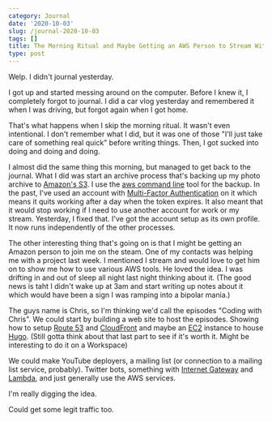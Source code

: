 ```yaml
---
category: Journal
date: '2020-10-03'
slug: /journal-2020-10-03
tags: []
title: The Morning Ritual and Maybe Getting an AWS Person to Stream With Me
type: post
---
```



Welp. I didn't journal yesterday. 

I got up and started messing around on the computer. Before I knew it, I completely forgot to journal. I did a car vlog yesterday and remembered it when I was driving, but forgot again when I got home. 

That's what happens when I skip the morning ritual. It wasn't even intentional. I don't remember what I did, but it was one of those "I'll just take care of something real quick" before writing things. Then, I got sucked into doing and doing and doing.

I almost did the same thing this morning, but managed to get back to the journal. What I did was start an archive process that's backing up my photo archive to [Amazon's S3](https://aws.amazon.com/s3/). I use the [aws command line](https://aws.amazon.com/cli/) tool for the backup. In the past, I've used an account with [Multi-Factor Authentication](https://aws.amazon.com/iam/features/mfa/) on it which means it quits working after a day when the token expires. It also meant that it would stop working if I need to use another account for work or my stream. Yesterday, I fixed that. I've got the account setup as its own profile. It now runs independently of the other processes. 

The other interesting thing that's going on is that I might be getting an Amazon person to join me on the steam. One of my contacts was helping me with a project last week. I mentioned I stream and would love to get him on to show me how to use various AWS tools. He loved the idea. I was drifting in and out of sleep all night last night thinking about it. (The good news is taht I didn't wake up at 3am and start writing up notes about it which would have been a sign I was ramping into a bipolar mania.)

The guys name is Chris, so I'm thinking we'd call the episodes "Coding with Chris". We could start by building a web site to host the episodes. Showing how to setup [Route 53](https://aws.amazon.com/route53/) and [CloudFront](https://aws.amazon.com/cloudfront/) and maybe an [EC2](https://aws.amazon.com/ec2/) instance to house [Hugo](). (Still gotta think about that last part to see if it's worth it. Might be interesting to do it on a Workspace)

We could make YouTube deployers, a mailing list (or connection to a mailing list service, probably). Twitter bots, something with [Internet Gateway](https://docs.aws.amazon.com/vpc/latest/userguide/VPC_Internet_Gateway.html) and [Lambda](https://docs.aws.amazon.com/lambda/), and just generally use the AWS services.

I'm really digging the idea. 

Could get some legit traffic too.